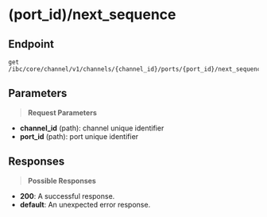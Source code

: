 # (port_id)/next_sequence

## Endpoint
```http
get /ibc/core/channel/v1/channels/{channel_id}/ports/{port_id}/next_sequence
```

## Parameters
> **Request Parameters**

- **channel_id** (path): channel unique identifier
- **port_id** (path): port unique identifier

## Responses
> **Possible Responses**

- **200**: A successful response.
- **default**: An unexpected error response.


